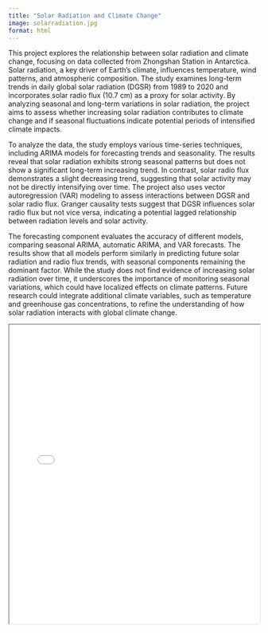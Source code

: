```yaml
---
title: "Solar Radiation and Climate Change"
image: solarradiation.jpg
format: html
---
```


This project explores the relationship between solar radiation and climate change, focusing on data collected from Zhongshan Station in Antarctica. Solar radiation, a key driver of Earth's climate, influences temperature, wind patterns, and atmospheric composition. The study examines long-term trends in daily global solar radiation (DGSR) from 1989 to 2020 and incorporates solar radio flux (10.7 cm) as a proxy for solar activity. By analyzing seasonal and long-term variations in solar radiation, the project aims to assess whether increasing solar radiation contributes to climate change and if seasonal fluctuations indicate potential periods of intensified climate impacts.

To analyze the data, the study employs various time-series techniques, including ARIMA models for forecasting trends and seasonality. The results reveal that solar radiation exhibits strong seasonal patterns but does not show a significant long-term increasing trend. In contrast, solar radio flux demonstrates a slight decreasing trend, suggesting that solar activity may not be directly intensifying over time. The project also uses vector autoregression (VAR) modeling to assess interactions between DGSR and solar radio flux. Granger causality tests suggest that DGSR influences solar radio flux but not vice versa, indicating a potential lagged relationship between radiation levels and solar activity.

The forecasting component evaluates the accuracy of different models, comparing seasonal ARIMA, automatic ARIMA, and VAR forecasts. The results show that all models perform similarly in predicting future solar radiation and radio flux trends, with seasonal components remaining the dominant factor. While the study does not find evidence of increasing solar radiation over time, it underscores the importance of monitoring seasonal variations, which could have localized effects on climate patterns. Future research could integrate additional climate variables, such as temperature and greenhouse gas concentrations, to refine the understanding of how solar radiation interacts with global climate change.

<iframe src="Solar-Radiation-and-Climate-Change.pdf" width="100%" height="600px"></iframe>
